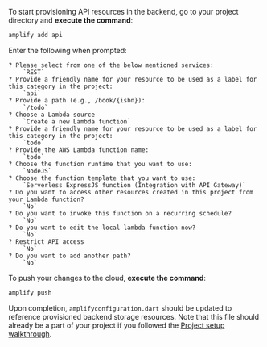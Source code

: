 To start provisioning API resources in the backend, go to your project directory and **execute the command**:

```bash
amplify add api
```

Enter the following when prompted:
```console
? Please select from one of the below mentioned services: 
    `REST`
? Provide a friendly name for your resource to be used as a label for this category in the project: 
    `api`
? Provide a path (e.g., /book/{isbn}): 
    `/todo`
? Choose a Lambda source 
    `Create a new Lambda function`
? Provide a friendly name for your resource to be used as a label for this category in the project: 
    `todo`
? Provide the AWS Lambda function name: 
    `todo`
? Choose the function runtime that you want to use: 
    `NodeJS`
? Choose the function template that you want to use: 
    `Serverless ExpressJS function (Integration with API Gateway)`
? Do you want to access other resources created in this project from your Lambda function? 
    `No`
? Do you want to invoke this function on a recurring schedule? 
    `No`
? Do you want to edit the local lambda function now?
    `No`
? Restrict API access 
    `No`
? Do you want to add another path? 
    `No`
```

To push your changes to the cloud, **execute the command**:

```bash
amplify push
```

Upon completion, `amplifyconfiguration.dart` should be updated to reference provisioned backend storage resources.  Note that this file should already be a part of your project if you followed the [Project setup walkthrough](/lib/project-setup/create-application).
